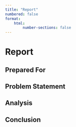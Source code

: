 ```yaml
---
title: "Report"
numbered: false
format: 
    html:
        number-sections: false
---
```


# Report

## Prepared For

## Problem Statement

## Analysis

## Conclusion